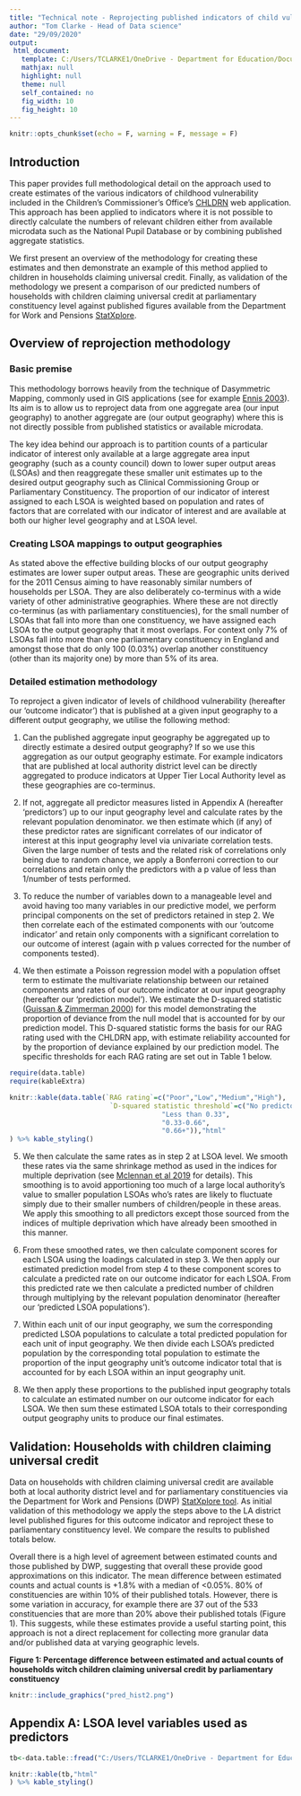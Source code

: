 ```yaml
---
title: "Technical note - Reprojecting published indicators of child vulnerability to different aggregate geographies"
author: "Tom Clarke - Head of Data science"
date: "29/09/2020"
output: 
 html_document:
   template: C:/Users/TCLARKE1/OneDrive - Department for Education/Documents/Admin/CCO_template_html.html
   mathjax: null
   highlight: null
   theme: null
   self_contained: no
   fig_width: 10
   fig_height: 10
---
```


```r
knitr::opts_chunk$set(echo = F, warning = F, message = F)
```

## Introduction

This paper provides full methodological detail on the approach used to create estimates of the various indicators of childhood vulnerability included in the Children's Commissioner's Office's [CHLDRN](https://www.childrenscommissioner.gov.uk/chldrn) web application. This approach has been applied to indicators where it is not possible to directly calculate the numbers of relevant children either from available microdata such as the National Pupil Database or by combining published aggregate statistics.

We first present an overview of the methodology for creating these estimates and then demonstrate an example of this method applied to children in households claiming universal credit. Finally, as validation of the methodology we present a comparison of our predicted numbers of households with children claiming universal credit at parliamentary constituency level against published figures available from the Department for Work and Pensions [StatXplore](https://stat-xplore.dwp.gov.uk/webapi/jsf/login.xhtml).

## Overview of reprojection methodology

### Basic premise

This methodology borrows heavily from the technique of Dasymmetric Mapping, commonly used in GIS applications (see for example [Ennis 2003](https://www.tandfonline.com/doi/abs/10.1111/0033-0124.10042?journalCode=rtpg20)). Its aim is to allow us to reproject data from one aggregate area (our input geography) to another aggregate are (our output geography) where this is not directly possible from published statistics or available microdata.

The key idea behind our approach is to partition counts of a particular indicator of interest only available at a large aggregate area input geography (such as a county council) down to lower super output areas (LSOAs) and then reaggregate these smaller unit estimates up to the desired output geography such as Clinical Commissioning Group or Parliamentary Constituency. The proportion of our indicator of interest assigned to each LSOA is weighted based on population and rates of factors that are correlated with our indicator of interest and are available at both our higher level geography and at LSOA level.

### Creating LSOA mappings to output geographies

As stated above the effective building blocks of our output geography estimates are lower super output areas. These are geographic units derived for the 2011 Census aiming to have reasonably similar numbers of households per LSOA. They are also deliberately co-terminus with a wide variety of other administrative geographies. Where these are not directly co-terminus (as with parliamentary constituencies), for the small number of LSOAs that fall into more than one constituency, we have assigned each LSOA to the output geography that it most overlaps. For context only 7% of LSOAs fall into more than one parliamentary constituency in England and amongst those that do only 100 (0.03%) overlap another constituency (other than its majority one) by more than 5% of its area.

### Detailed estimation methodology

To reproject a given indicator of levels of childhood vulnerability (hereafter our 'outcome indicator') that is published at a given input geography to a different output geography, we utilise the following method:

1. Can the published aggregate input geography be aggregated up to directly estimate a desired output geography? If so we use this aggregation as our output geography estimate. For example indicators that are published at local authority district level can be directly aggregated to produce indicators at Upper Tier Local Authority level as these geographies are co-terminus.

2. If not, aggregate all predictor measures listed in Appendix A (hereafter 'predictors') up to our input geography level and calculate rates by the relevant population denominator. we then estimate which (if any) of these predictor rates are significant correlates of our indicator of interest at this input geography level via univariate correlation tests. Given the large number of tests and the related risk of correlations only being due to random chance, we apply a Bonferroni correction to our correlations and retain only the predictors with a p value of less than 1/number of tests performed.

3. To reduce the number of variables down to a manageable level and avoid having too many variables in our predictive model, we perform principal components on the set of predictors retained in step 2. We then correlate each of the estimated components with our 'outcome indicator' and retain only components with a significant correlation to our outcome of interest (again with p values corrected for the number of components tested).

4. We then estimate a Poisson regression model with a population offset term to estimate the multivariate relationship between our retained components and rates of our outcome indicator at our input geography (hereafter our 'prediction model'). We estimate the D-squared statistic ([Guissan & Zimmerman 2000](https://www.sciencedirect.com/science/article/abs/pii/S0304380000003549)) for this model demonstrating the proportion of deviance from the null model that is accounted for by our prediction model. This D-squared statistic forms the basis for our RAG rating used with the CHLDRN app, with estimate reliability accounted for by the proportion of deviance explained by our prediction model. The specific thresholds for each RAG rating are set out in Table 1 below.

```r
require(data.table)
require(kableExtra)

knitr::kable(data.table(`RAG rating`=c("Poor","Low","Medium","High"),
                         `D-squared statistic threshold`=c("No predictors found to be correlated - estimates are simple pro-rata",
                                      "Less than 0.33",
                                      "0.33-0.66",
                                      "0.66+")),"html"
) %>% kable_styling()
```

5. We then calculate the same rates as in step 2 at LSOA level. We smooth these rates via the same shrinkage method as used in the indices for multiple deprivation (see [Mclennan et al 2019](https://assets.publishing.service.gov.uk/government/uploads/system/uploads/attachment_data/file/833951/IoD2019_Technical_Report.pdf) for details). This smoothing is to avoid apportioning too much of a large local authority's value to smaller population LSOAs who's rates are likely to fluctuate simply due to their smaller numbers of children/people in these areas. We apply this smoothing to all predictors except those sourced from the indices of multiple deprivation which have already been smoothed in this manner.

6. From these smoothed rates, we then calculate component scores for each LSOA using the loadings calculated in step 3. We then apply our estimated prediction model from step 4 to these component scores to calculate a predicted rate on our outcome indicator for each LSOA. From this predicted rate we then calculate a predicted number of children through multiplying by the relevant population denominator (hereafter our 'predicted LSOA populations').

7. Within each unit of our input geography, we sum the corresponding predicted LSOA populations to calculate a total predicted population for each unit of input geography. We then divide each LSOA's predicted  population by the corresponding total population to estimate the proportion of the input geography unit's outcome indicator total that is accounted for by each LSOA within an input geography unit.

8. We then apply these proportions to the published input geography totals to calculate an estimated number on our outcome indicator for each LSOA. We then sum these estimated LSOA totals to their corresponding output geography units to produce our final estimates.

## Validation: Households with children claiming universal credit

Data on households with children claiming universal credit are available both at local authority district level and for parliamentary constituencies via the Department for Work and Pensions (DWP) [StatXplore tool](https://stat-xplore.dwp.gov.uk/). As initial validation of this methodology we apply the steps above to the LA district level published figures for this outcome indicator and reproject these to parliamentary constituency level. We compare the results to published totals below.

Overall there is a high level of agreement between estimated counts and those published by DWP, suggesting that overall these provide good approximations on this indicator. The mean difference between estimated counts and actual counts is +1.8% with a median of <0.05%. 80% of constituencies are within 10% of their published totals. However, there is some variation in accuracy, for example there are 37 out of the 533 constituencies that are more than 20% above their published totals (Figure 1). This suggests, while these estimates provide a useful starting point, this approach is not a direct replacement for collecting more granular data and/or published data at varying geographic levels.

**Figure 1: Percentage difference between estimated and actual counts of households witch children claiming universal credit by parliamentary constituency**

```r

knitr::include_graphics("pred_hist2.png")

```


## Appendix A: LSOA level variables used as predictors

```r

tb<-data.table::fread("C:/Users/TCLARKE1/OneDrive - Department for Education/Documents/Ad hoc/Covid/web_app/update data/predVars_projections.csv")

knitr::kable(tb,"html"
) %>% kable_styling()

```

